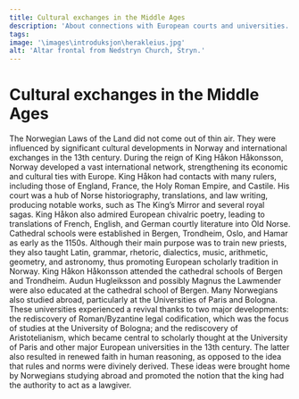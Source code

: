 ```yaml
---
title: Cultural exchanges in the Middle Ages
description: 'About connections with European courts and universities.'
tags:
image: '\images\introduksjon\herakleius.jpg'
alt: 'Altar frontal from Nedstryn Church, Stryn.'
---
```



# Cultural exchanges in the Middle Ages

<Container stil="initial side">
    The Norwegian Laws of the Land did not come out of thin air. They were influenced by significant cultural developments in Norway and international exchanges in the 13th century. During the reign of King Håkon Håkonsson, Norway developed a vast international network, strengthening its economic and cultural ties with Europe. King Håkon had contacts with many rulers, including those of England, France, the Holy Roman Empire, and Castile. His court was a hub of Norse historiography, translations, and law writing, producing notable works, such as The King’s Mirror and several royal sagas. King Håkon also admired European chivalric poetry, leading to translations of French, English, and German courtly literature into Old Norse. Cathedral schools were established in Bergen, Trondheim, Oslo, and Hamar as early as the 1150s. Although their main purpose was to train new priests, they also taught Latin, grammar, rhetoric, dialectics, music, arithmetic, geometry, and astronomy, thus promoting European scholarly tradition in Norway. King Håkon Håkonsson attended the cathedral schools of Bergen and Trondheim. Audun Hugleiksson and possibly Magnus the Lawmender were also educated at the cathedral school of Bergen. Many Norwegians also studied abroad, particularly at the Universities of Paris and Bologna. These universities experienced a revival thanks to two major developments: the rediscovery of Roman/Byzantine legal codification, which was the focus of studies at the University of Bologna; and the rediscovery of Aristotelianism, which became central to scholarly thought at the University of Paris and other major European universities in the 13th century. The latter also resulted in renewed faith in human reasoning, as opposed to the idea that rules and norms were divinely derived. These ideas were brought home by Norwegians studying abroad and promoted the notion that the king had the authority to act as a lawgiver.
</Container>

<Figure
    image="\images\introduksjon\engelskkeramikk.jpg"
    title="English ceramic jug (Grimston) from the early 14th century, found in the Dominican monastery in Oslo (St Olav monastery). Photo: Cultural History Museum, Oslo."
    alt="English ceramic jug from the early 14th century."
>
</Figure>